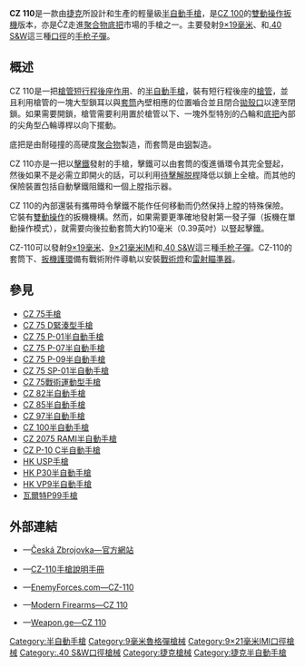 {{noteTA
|G1=軍事
|G2=長度單位
|G3=Firearms
}}
{{Infobox Weapon
|name= CZ 110
|image= File:CZ110.jpg
|image_size= 300px
|caption= 發射[[9×19mm魯格彈|9×19毫米魯格彈]]的CZ 110
|origin= {{flagcountry|Czech Republic}}
|type= [[半自動手槍|半自動手槍]]
<!-- Type selection -->
|is_ranged= yes
|is_bladed= 
|is_explosive= 
|is_artillery= 
|is_vehicle= 
|is_missile= 
|is_UK= 
<!-- Service history -->
|service= 
|used_by= 
|wars= 
<!-- Production history -->
|designer= {{tsl|en|Česká zbrojovka Uherský Brod|烏爾斯基·布羅德兵工廠}}（CZ-UB）
|design_date= 
|manufacturer= 烏爾斯基·布羅德兵工廠（CZ-UB）
|unit_cost= 
|production_date= 
|number= 
|variants= 
<!-- General specifications -->
|spec_label=
|weight= 連空[[彈匣|彈匣]]：665[[克|克]]（23.46[[盎司|盎司]]，1.47[[磅|磅]]）
|length= 180[[毫米|毫米]]（7.09[[英寸|英寸]]）
|part_length= 98毫米（3.86英吋）
|width= 31毫米（1.22英吋）
|height= 130毫米（5.12英吋）
|diameter= 
|crew= 
<!-- Ranged weapon specifications --> 
|cartridge= -{}-
* [[9×19mm魯格彈|9×19毫米魯格彈]]
* {{Link-en|9×21mm IMI|9×21mm|9×21毫米IMI}}
* [[.40_S&W|.40 S&W]]
|caliber= <div class="NavFrame collapsed" style="color: black; background-color: #FFFFFF; margin: 0 auto; padding: 0 10px; text-align: left;"><div class="NavHead" style="background-color: #FFFFFF; margin: 0 auto; padding: 0 10px; font-weight:normal;"></div><div class="NavContent" style="background-color: #FFFFFF; margin: 0 auto; padding: 0 10px;">
* 9×19毫米鲁格彈：9.02毫米（.355英吋）
* 9×21毫米IMI：9毫米（.357英吋）
* .40 S&W：10毫米（.40英吋）
</div>
</div>
|barrels= 1根，[[膛線|線膛]]，無[[槍口|槍口]]裝置
|action= <div class="NavFrame collapsed" style="color: black; background-color: #FFFFFF; margin: 0 auto; padding: 0 10px; text-align: left;"><div class="NavHead" style="background-color: #FFFFFF; margin: 0 auto; padding: 0 10px; font-weight:normal;"></div><div class="NavContent" style="background-color: #FFFFFF; margin: 0 auto; padding: 0 10px;">
* [[後座作用|槍管短行程後座作用]]
* {{Link-en|後膛槍炮|Breechloader|後膛裝填}}
* [[扳机#双动/单动式|雙／單動]]
</div>
</div>
|mode= {{Link-en|半自動槍械|Semi-automatic firearm|半自動}}
|rate= 
|velocity= 
|range= 
|max_range= 
|feed= <div class="NavFrame collapsed" style="color: black; background-color: #FFFFFF; margin: 0 auto; padding: 0 10px; text-align: left;"><div class="NavHead" style="background-color: #FFFFFF; margin: 0 auto; padding: 0 10px; font-weight:normal;"></div><div class="NavContent" style="background-color: #FFFFFF; margin: 0 auto; padding: 0 10px;">
* 9×19毫米、9×21毫米IMI：13發可拆卸式[[彈匣|彈匣]]
* .40 S&W：10發可拆卸式彈匣
</div>
</div>
|sights= [[機械瞄具|機械瞄具]]：固定缺口式[[照門|照門]]及片狀[[照準器|準星]]（三點式準星）<br />[[瞄準基線|瞄準基線]]：148毫米（5.83英吋）
<!-- 火炮規格 -->
|breech= 
|recoil= 
|carriage= 
|elevation= 
|traverse= 
<!-- 刃器規格 --> 
|blade_type= 
|hilt_type= 
|sheath_type= 
|head_type= 
|haft_type= 
<!-- 爆炸物內填炸藥規格 --> 
|filling= 
|filling_weight= 
|detonation= 
|yield= 
<!-- 車輛/飛彈規格 -->
|armour= 
|primary_armament= 
|secondary_arament= 
|engine= 
|engine_power= 
|transmission= 
|payload_capacity= 
|fuel_capacity= 
|pw_ratio= 
|suspension= 
|clearance= 
|vehicle_range= 
|speed= 
|guidance= 
|steering= 
<!-- Missiles only -->
|wingspan= 
|propellant= 
|ceiling= 
|altitude= 
|depth= 
|boost= 
|accuracy= 
|launch_platform= 
|transport= 
}}

'''CZ 110'''是一款由[[捷克|捷克]]{{tsl|en|Česká zbrojovka Uherský Brod|烏爾斯基·布羅德兵工廠}}所設計和生產的輕量級[[半自動手槍|半自動手槍]]，是[[CZ_100半自動手槍|CZ 100]]的[[扳机#双动式|雙動操作扳機]]版本，亦是ČZ走進[[聚合物|聚合物]][[机匣|底把]]市場的手槍之一。主要發射[[9×19mm魯格彈|9×19毫米]]、{{Link-en|9×21mm IMI|9×21mm|9×21毫米IMI}}和[[.40_S&W|.40 S&W]]這三種[[口徑|口徑]]的[[手枪|手枪]][[子彈|子彈]]。

== 概述 ==
CZ 110是一把[[後座作用|槍管短行程後座作用]]、{{Link-en|後膛槍炮|Breechloader|後膛裝填}}的[[半自動手槍|半自動手槍]]，裝有短行程後座的[[槍管|槍管]]，並且利用槍管的一塊大型鎖耳以與[[手枪套筒|套筒]]內壁相應的位置嚙合並且閉合[[拋殼口|拋殼口]]以達至閉鎖。如果需要開鎖，槍管需要利用置於槍管以下、一塊外型特別的凸輪和[[机匣|底把]]內部的尖角型凸輪導桿以向下擺動。

底把是由耐碰撞的高硬度[[聚合物|聚合物]]製造，而套筒是由[[钢|钢]]製造。

CZ 110亦是一把以[[撞針|擊鐵]]發射的手槍，擊鐵可以由套筒的復進循環令其完全豎起，然後如果不是必需立即開火的話，可以利用[[待擊解脱桿|待擊解脱桿]]降低{{Link-en|擊錘|Hammer (firearms)}}以鎖上全槍。而其他的保險裝置包括自動擊鐵阻鐵和一個上膛指示器。

CZ 110的內部還裝有攜帶時令擊鐵不能作任何移動而仍然保持上膛的特殊保險。它裝有[[扳机#双动式|雙動操作]]的扳機機構。然而，如果需要更準確地發射第一發子彈（扳機在單動操作模式），就需要向後拉動套筒大約10毫米（0.39英吋）以豎起擊鐵。

CZ-110可以發射[[9×19mm魯格彈|9×19毫米]]、[[9×21mm_IMI|9×21毫米IMI]]和[[.40_S&W|.40 S&W]]這三種[[手枪|手枪]][[子彈|子彈]]。CZ-110的套筒下、[[扳機護環|扳機護環]]備有戰術附件導軌以安裝[[戰術燈|戰術燈]]和[[雷射瞄準器|雷射瞄準器]]。

== 參見 ==
{{refbegin|2}}
* [[CZ_75手槍|CZ 75手槍]]
* [[CZ_75_D緊湊型手槍|CZ 75 D緊湊型手槍]]
* [[CZ_75_P-01半自動手槍|CZ 75 P-01半自動手槍]]
* [[CZ_75_P-07半自動手槍|CZ 75 P-07半自動手槍]]
* [[CZ_75_P-09半自動手槍|CZ 75 P-09半自動手槍]]
* [[CZ_75_SP-01半自動手槍|CZ 75 SP-01半自動手槍]]
* [[CZ_75戰術運動型手槍|CZ 75戰術運動型手槍]]
* [[CZ_82半自動手槍|CZ 82半自動手槍]]
* [[CZ_85半自動手槍|CZ 85半自動手槍]]
* [[CZ_97半自動手槍|CZ 97半自動手槍]]
* [[CZ_100半自動手槍|CZ 100半自動手槍]]
* [[CZ_2075_RAMI半自動手槍|CZ 2075 RAMI半自動手槍]]
* [[CZ_P-10_C半自動手槍|CZ P-10 C半自動手槍]]
* [[HK_USP手槍|HK USP手槍]]
* [[HK_P30半自動手槍|HK P30半自動手槍]]
* [[HK_VP9半自動手槍|HK VP9半自動手槍]]
* [[瓦爾特P99手槍|瓦爾特P99手槍]]
{{refend}}
<!-- == 資料來源 ==
<div class="references-small">
<references />
</div> -->

== 外部連結 ==
{{commonscat|CZ 110}}
* {{en icon}}—[https://web.archive.org/web/20110718171441/http://www.czub.cz/index.php?p=32&idp=1&ids=2&idz=9&lang=en Česká Zbrojovka—官方網站]
* {{en icon}}—[https://web.archive.org/web/20071218053849/http://www.czub.cz/navody/cz110_en.pdf CZ-110手槍說明手冊]
* {{en icon}}—[http://www.enemyforces.com/firearms/cz110.htm EnemyForces.com—CZ-110]{{Wayback|url=http://www.enemyforces.com/firearms/cz110.htm |date=20080907133322 }}
* {{en icon}}—[http://world.guns.ru/handguns/hg/chex/cz-110-e.html Modern Firearms—CZ 110]{{Wayback|url=http://world.guns.ru/handguns/hg/chex/cz-110-e.html |date=20101208032418 }}
* {{en icon}}—[http://georgians.weapon.ge/index.php?sel=1&id=69&man=&coun=&cat=1&l=en Weapon.ge—CZ 110]{{Wayback|url=http://georgians.weapon.ge/index.php?sel=1&id=69&man=&coun=&cat=1&l=en |date=20160305035402 }}

{{捷克兵工廠槍械}}

[[Category:半自動手槍|Category:半自動手槍]]
[[Category:9毫米魯格彈槍械|Category:9毫米魯格彈槍械]]
[[Category:9×21毫米IMI口徑槍械|Category:9×21毫米IMI口徑槍械]]
[[Category:.40_S&W口徑槍械|Category:.40 S&W口徑槍械]]	
[[Category:捷克槍械|Category:捷克槍械]]
[[Category:捷克半自動手槍|Category:捷克半自動手槍]]